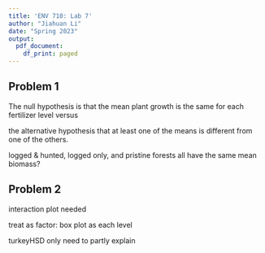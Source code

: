 ```yaml
---
title: 'ENV 710: Lab 7'
author: "Jiahuan Li"
date: "Spring 2023"
output:
  pdf_document:
    df_print: paged
---
```


## Problem 1

The null hypothesis is that the mean plant growth is the same for each fertilizer level versus

the alternative hypothesis that at least one of the means is different from one of the others.

logged & hunted, logged only, and pristine forests all have the same mean biomass?

## Problem 2

interaction plot needed

treat as factor: box plot as each level

turkeyHSD only need to partly explain
